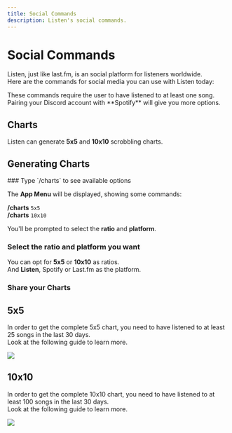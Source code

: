 ```yaml
---
title: Social Commands
description: Listen's social commands.
---
```



# Social Commands

Listen, just like last.fm, is an social platform for listeners worldwide.\
Here are the commands for social media you can use with Listen today:

<Callout type="warning" emoji="">
  These commands require the user to have listened to at least one song.
</Callout>
<Callout type="info">
  Pairing your Discord account with **Spotify** will give you more options.
</Callout>

## Charts

Listen can generate **5x5** and **10x10** scrobbling charts.

## Generating Charts

<Steps>
### Type `/charts` to see available options

The **App Menu** will be displayed, showing some commands:

**/charts** `5x5`\
**/charts** `10x10`

You'll be prompted to select the **ratio** and **platform**.

### Select the ratio and platform you want

You can opt for **5x5** or **10x10** as ratios.\
And **Listen**, Spotify or Last.fm as the platform.

### Share your Charts

</Steps>

## 5x5

In order to get the complete 5x5 chart, you need to have listened to at least 25 songs in the last 30 days.\
Look at the following guide to learn more.

![](/commands/charts.webp)

## 10x10

In order to get the complete 10x10 chart, you need to have listened to at least 100 songs in the last 30 days.\
Look at the following guide to learn more.

![](/commands/charts-giant.webp)
